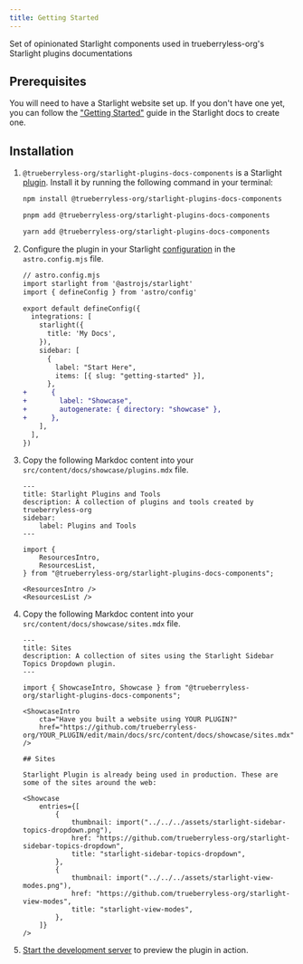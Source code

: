 ```yaml
---
title: Getting Started
---
```


Set of opinionated Starlight components used in trueberryless-org&#39;s Starlight plugins documentations

## Prerequisites

You will need to have a Starlight website set up.
If you don't have one yet, you can follow the ["Getting Started"](https://starlight.astro.build/getting-started) guide in the Starlight docs to create one.

## Installation


<Steps>

1. `@trueberryless-org/starlight-plugins-docs-components` is a Starlight [plugin](https://starlight.astro.build/reference/plugins/). Install it by running the following command in your terminal:

    <Tabs syncKey="pkg">

    <TabItem label="npm">

    ```sh
    npm install @trueberryless-org/starlight-plugins-docs-components
    ```

    </TabItem>

    <TabItem label="pnpm">

    ```sh
    pnpm add @trueberryless-org/starlight-plugins-docs-components
    ```

    </TabItem>

    <TabItem label="Yarn">

    ```sh
    yarn add @trueberryless-org/starlight-plugins-docs-components
    ```

    </TabItem>

    </Tabs>

2. Configure the plugin in your Starlight [configuration](https://starlight.astro.build/reference/configuration/#plugins) in the `astro.config.mjs` file.

    ```diff lang="js"
    // astro.config.mjs
    import starlight from '@astrojs/starlight'
    import { defineConfig } from 'astro/config'

    export default defineConfig({
      integrations: [
        starlight({
          title: 'My Docs',
        }),
        sidebar: [
          {
            label: "Start Here",
            items: [{ slug: "getting-started" }],
          },
    +      {
    +        label: "Showcase",
    +        autogenerate: { directory: "showcase" },
    +      },
        ],
      ],
    })
    ```

3. Copy the following Markdoc content into your `src/content/docs/showcase/plugins.mdx` file.

    ```astro title="showcase/plugins.mdx"
    ---
    title: Starlight Plugins and Tools
    description: A collection of plugins and tools created by trueberryless-org
    sidebar:
        label: Plugins and Tools
    ---

    import {
        ResourcesIntro,
        ResourcesList,
    } from "@trueberryless-org/starlight-plugins-docs-components";

    <ResourcesIntro />
    <ResourcesList />
    ```

4. Copy the following Markdoc content into your `src/content/docs/showcase/sites.mdx` file.

    ```astro title="showcase/sites.mdx"
    ---
    title: Sites
    description: A collection of sites using the Starlight Sidebar Topics Dropdown plugin.
    ---

    import { ShowcaseIntro, Showcase } from "@trueberryless-org/starlight-plugins-docs-components";

    <ShowcaseIntro
        cta="Have you built a website using YOUR PLUGIN?"
        href="https://github.com/trueberryless-org/YOUR_PLUGIN/edit/main/docs/src/content/docs/showcase/sites.mdx"
    />

    ## Sites

    Starlight Plugin is already being used in production. These are some of the sites around the web:

    <Showcase
        entries={[
            {
                thumbnail: import("../../../assets/starlight-sidebar-topics-dropdown.png"),
                href: "https://github.com/trueberryless-org/starlight-sidebar-topics-dropdown",
                title: "starlight-sidebar-topics-dropdown",
            },
            {
                thumbnail: import("../../../assets/starlight-view-modes.png"),
                href: "https://github.com/trueberryless-org/starlight-view-modes",
                title: "starlight-view-modes",
            },
        ]}
    />
    ```

5. [Start the development server](https://starlight.astro.build/getting-started/#start-the-development-server) to preview the plugin in action.

</Steps>
